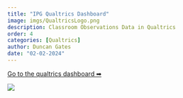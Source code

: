 ```yaml
---
title: "IPG Qualtrics Dashboard"
image: imgs/QualtricsLogo.png
description: Classroom Observations Data in Qualtrics
order: 4
categories: [Qualtrics]
author: Duncan Gates
date: "02-02-2024"
---
```


[Go to the qualtrics dashboard ➡](https://teachinglab.co1.qualtrics.com/reporting-dashboard/web/6349bfbbb614690016a0b7b1/pages/Page_120ba1a8-cea1-44d2-a7e0-19fd41fcc67a/view)

[![](imgs/QualtricsLogo.png)](https://teachinglab.co1.qualtrics.com/reporting-dashboard/web/6349bfbbb614690016a0b7b1/pages/Page_120ba1a8-cea1-44d2-a7e0-19fd41fcc67a/view)

